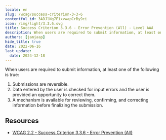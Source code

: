 ```yaml
---
locale: en
slug: /wcag/success-criterion-3-3-6
contentful_id: 3ADJlNg7F1xvwapCrBy9ci
icon: /img/light/3.3.6.svg
title: Success Criterion 3.3.6 - Error Prevention (All) - Level AAA
description: When users are required to submit information, at least one of the following is true.
authors: [janjaap]
hide_title: true
date: 2022-06-16
last_update:
  date: 2024-12-18
---
```


<Hero
  title="Error Prevention (All)"
  image="/img/light/3.3.6.svg"
  alt="WCAG 3.3.6 icon"
  prefix="Success Criterion 3.3.6"
  suffix="Level AAA"
/>

When users are required to submit information, at least one of the following is true:

1. Submissions are reversible.
2. Data entered by the user is checked for input errors and the user is provided an opportunity to correct them.
3. A mechanism is available for reviewing, confirming, and correcting information before finalizing the submission.

## Resources

- [WCAG 2.2 - Success Criterion 3.3.6 - Error Prevention (All)](https://www.w3.org/TR/WCAG22/#error-prevention-all)
